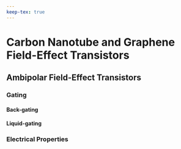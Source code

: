 ```yaml
---
keep-tex: true
---
```


# Carbon Nanotube and Graphene Field-Effect Transistors

## Ambipolar Field-Effect Transistors

### Gating {#sec-gating}

#### Back-gating {.unnumbered}

#### Liquid-gating {.unnumbered}

### Electrical Properties





